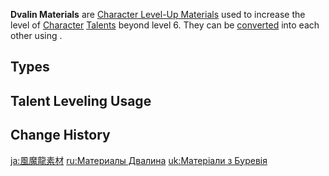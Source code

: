 {{Terminology Infobox
|image        = Enemy Dvalin Icon.png
|type         = Item Groups
|type2        = Character Level-Up Materials
|type3        = Weekly Boss Drops
|type4        = Weekly Boss Drop Groups
|source1      = Lv. 70+ [[Confront Stormterror]] Reward
}}
'''Dvalin Materials''' are [[Character Level-Up Material]]s used to increase the level of [[Character]] [[Talents]] beyond level 6. They can be [[converting|converted]] into each other using {{Item|Dream Solvent}}.

==Types==
{{Items by Category List|Dvalin Materials}}

==Talent Leveling Usage==
{{Talent Leveling Usage|item=Dvalin's Claw}}
{{Talent Leveling Usage|item=Dvalin's Plume}}
{{Talent Leveling Usage|item=Dvalin's Sigh}}

==Change History==
{{Change History|1.0}}
[[Category:Dvalin Materials| ]]

[[ja:風魔龍素材]]
[[ru:Материалы Двалина]]
[[uk:Матеріали з Буревія]]